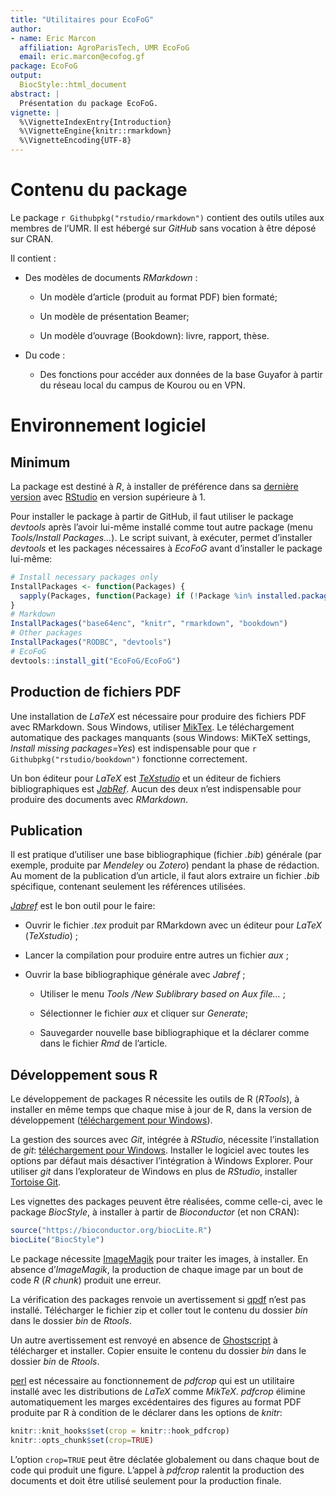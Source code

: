 ```yaml
---
title: "Utilitaires pour EcoFoG"
author:
- name: Eric Marcon
  affiliation: AgroParisTech, UMR EcoFoG
  email: eric.marcon@ecofog.gf
package: EcoFoG
output:
  BiocStyle::html_document
abstract: |
  Présentation du package EcoFoG.
vignette: |
  %\VignetteIndexEntry{Introduction}
  %\VignetteEngine{knitr::rmarkdown}
  %\VignetteEncoding{UTF-8}
---
```


# Contenu du package


Le package `r Githubpkg("rstudio/rmarkdown")` contient des outils utiles aux membres de l'UMR.
Il est hébergé sur _GitHub_ sans vocation à être déposé sur CRAN.

Il contient :

- Des modèles de documents _RMarkdown_ :

    - Un modèle d'article (produit au format PDF) bien formaté;

    - Un modèle de présentation Beamer;
    
    - Un modèle d'ouvrage (Bookdown): livre, rapport, thèse.
    
- Du code :

    - Des fonctions pour accéder aux données de la base Guyafor à partir du réseau local du campus de Kourou ou en VPN.



# Environnement logiciel

## Minimum

La package est destiné à _R_, à installer de préférence dans sa [dernière version](https://cran.r-project.org/) avec [RStudio](https://www.rstudio.com/products/rstudio/download/#download) en version supérieure à 1.

Pour installer le package à partir de GitHub, il faut utiliser le package _devtools_ après l'avoir lui-même installé comme tout autre package (menu _Tools/Install Packages..._).
Le script suivant, à exécuter, permet d'installer _devtools_ et les packages nécessaires à _EcoFoG_ avant d'installer le package lui-même:

```r
# Install necessary packages only
InstallPackages <- function(Packages) {
  sapply(Packages, function(Package) if (!Package %in% installed.packages()[, 1]) {install.packages(Package)})
}
# Markdown
InstallPackages("base64enc", "knitr", "rmarkdown", "bookdown")
# Other packages
InstallPackages("RODBC", "devtools")
# EcoFoG
devtools::install_git("EcoFoG/EcoFoG")
```

## Production de fichiers PDF

Une installation de _LaTeX_ est nécessaire pour produire des fichiers PDF avec RMarkdown.
Sous Windows, utiliser [MikTex](https://miktex.org/download).
Le téléchargement automatique des packages manquants (sous Windows: MiKTeX settings, _Install missing packages=Yes_) est indispensable pour que `r Githubpkg("rstudio/bookdown")` fonctionne correctement.

Un bon éditeur pour _LaTeX_ est [_TeXstudio_](https://www.texstudio.org/) et un éditeur de fichiers bibliographiques est [_JabRef_](http://www.jabref.org/).
Aucun des deux n'est indispensable pour produire des documents avec _RMarkdown_.


## Publication

Il est pratique d'utiliser une base bibliographique (fichier _.bib_) générale (par exemple, produite par _Mendeley_ ou _Zotero_) pendant la phase de rédaction.
Au moment de la publication d'un article, il faut alors extraire un fichier _.bib_ spécifique, contenant seulement les références utilisées.

[_Jabref_](http://www.jabref.org/) est le bon outil pour le faire:

- Ouvrir le fichier _.tex_ produit par RMarkdown avec un éditeur pour _LaTeX_ (_TeXstudio_) ;

- Lancer la compilation pour produire entre autres un fichier _aux_ ;

- Ouvrir la base bibliographique générale avec _Jabref_ ;

    - Utiliser le menu _Tools /New Sublibrary based on Aux file..._ ;
    
    - Sélectionner le fichier _aux_ et cliquer sur _Generate_;
    
    - Sauvegarder nouvelle base bibliographique et la déclarer comme dans le fichier _Rmd_ de l'article.


## Développement sous R

Le développement de packages R nécessite les outils de R (_RTools_), à installer en même temps que chaque mise à jour de R, dans la version de développement ([téléchargement pour Windows](https://cran.r-project.org/bin/windows/Rtools/)).

La gestion des sources avec _Git_, intégrée à _RStudio_, nécessite l'installation de _git_: [téléchargement pour Windows](https://git-for-windows.github.io/).
Installer le logiciel avec toutes les options par défaut mais désactiver l'intégration à Windows Explorer.
Pour utiliser _git_ dans l'explorateur de Windows en plus de _RStudio_, installer [Tortoise Git](https://tortoisegit.org/download/).

Les vignettes des packages peuvent être réalisées, comme celle-ci, avec le package _BiocStyle_, à installer à partir de _Bioconductor_ (et non CRAN):

```r
source("https://bioconductor.org/biocLite.R")
biocLite("BiocStyle")
```

Le package nécessite [ImageMagik](https://www.imagemagick.org/) pour traiter les images, à installer.
En absence d'_ImageMagik_, la production de chaque image par un bout de code _R_ (_R chunk_) produit une erreur.

La vérification des packages renvoie un avertissement si [qpdf](https://sourceforge.net/projects/qpdf/) n'est pas installé.
Télécharger le fichier zip et coller tout le contenu du dossier _bin_ dans le dossier _bin_ de _Rtools_.

Un autre avertissement est renvoyé en absence de [Ghostscript](https://www.ghostscript.com/) à télécharger et installer.
Copier ensuite le contenu du dossier _bin_ dans le dossier _bin_ de _Rtools_.

[perl](https://www.perl.org/) est nécessaire au fonctionnement de _pdfcrop_ qui est un utilitaire installé avec les distributions de _LaTeX_ comme _MikTeX_.
_pdfcrop_ élimine automatiquement les marges excédentaires des figures au format PDF produite par R à condition de le déclarer dans les options de _knitr_: 

```r
knitr::knit_hooks$set(crop = knitr::hook_pdfcrop)
knitr::opts_chunk$set(crop=TRUE)
```
L'option `crop=TRUE` peut être déclatée globalement ou dans chaque bout de code qui produit une figure.
L'appel à _pdfcrop_ ralentit la production des documents et doit être utilisé seulement pour la production finale.
